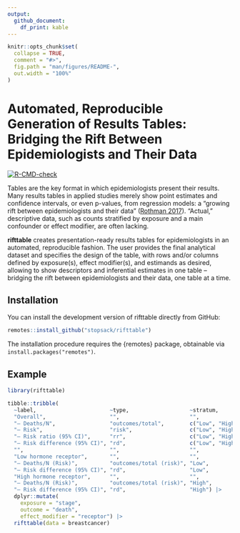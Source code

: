 ```yaml
---
output: 
  github_document:
    df_print: kable
---
```


<!-- README.md is generated from README.Rmd. Please edit that file -->

```r
knitr::opts_chunk$set(
  collapse = TRUE,
  comment = "#>",
  fig.path = "man/figures/README-",
  out.width = "100%"
)
```

# Automated, Reproducible Generation of Results Tables: Bridging the Rift Between Epidemiologists and Their Data

<!-- badges: start -->
[![R-CMD-check](https://github.com/stopsack/rifttable/actions/workflows/R-CMD-check.yaml/badge.svg)](https://github.com/stopsack/rifttable/actions/workflows/R-CMD-check.yaml)
<!-- badges: end -->

Tables are the key format in which epidemiologists present their results. Many results tables in applied studies merely show point estimates and confidence intervals, or even p-values, from regression models: a “growing rift between epidemiologists and their data” ([Rothman 2017](https://doi.org/10.1007/s10654-017-0314-3)). “Actual,” descriptive data, such as counts stratified by exposure and a main confounder or effect modifier, are often lacking. 

**rifttable** creates presentation-ready results tables for epidemiologists in an automated, reproducible fashion. The user provides the final analytical dataset and specifies the design of the table, with rows and/or columns defined by exposure(s), effect modifier(s), and estimands as desired, allowing to show descriptors and inferential estimates in one table -- bridging the rift between epidemiologists and their data, one table at a time.


## Installation

You can install the development version of rifttable directly from GitHub:

``` r
remotes::install_github("stopsack/rifttable")
```

The installation procedure requires the {remotes} package, obtainable via `install.packages("remotes")`.


## Example

```r
library(rifttable)

tibble::tribble(
  ~label,                       ~type,                   ~stratum,         
  "Overall",                    "",                      "",               
  "– Deaths/N",                 "outcomes/total",        c("Low", "High"), 
  "– Risk",                     "risk",                  c("Low", "High"), 
  "– Risk ratio (95% CI)",      "rr",                    c("Low", "High"), 
  "– Risk difference (95% CI)", "rd",                    c("Low", "High"), 
  "",                           "",                      "",               
  "Low hormone receptor",       "",                      "",               
  "– Deaths/N (Risk)",          "outcomes/total (risk)", "Low",           
  "– Risk difference (95% CI)", "rd",                    "Low",           
  "High hormone receptor",      "",                      "",               
  "– Deaths/N (Risk)",          "outcomes/total (risk)", "High",
  "– Risk difference (95% CI)", "rd",                    "High") |>
  dplyr::mutate(
    exposure = "stage",
    outcome = "death",
    effect_modifier = "receptor") |> 
  rifttable(data = breastcancer)
```

